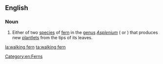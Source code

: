 ==English==
{{wikipedia}}

===Noun===
{{en-noun}}

# Either of two [[species]] of [[fern]] in the [[genus]] ''[[Asplenium]]'' ({{taxlink|Asplenium rhizophyllum|species|noshow=1}} or {{taxlink|Asplenium sibiricum|species|noshow=1}}) that produces new [[plantlet]]s from the tips of its leaves.

[[Category:en:Ferns]]

[[la:walking fern]]
[[ta:walking fern]]
